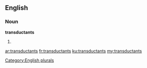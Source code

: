 ==English==

===Noun===
'''transductants'''

# {{plural of|transductant}}

[[Category:English plurals]]

[[ar:transductants]]
[[fr:transductants]]
[[ku:transductants]]
[[my:transductants]]